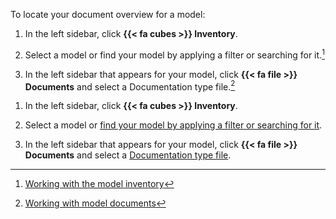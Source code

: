 To locate your document overview for a model: 

:::: {.content-visible unless-format="revealjs"}
1. In the left sidebar, click **{{< fa cubes >}} Inventory**.

1. Select a model or find your model by applying a filter or searching for it.^[[Working with the model inventory](/guide/model-inventory/working-with-model-inventory.qmd#search-filter-and-sort-models)]

1. In the left sidebar that appears for your model, click **{{< fa file >}} Documents** and select a Documentation type file.^[[Working with model documents](/guide/templates/working-with-model-documents.qmd)]

::::

:::: {.content-hidden unless-format="revealjs"}
1. In the left sidebar, click **{{< fa cubes >}} Inventory**.

1. Select a model or [find your model by applying a filter or searching for it](/guide/model-inventory/working-with-model-inventory.qmd#search-filter-and-sort-models){target="blank"}.

1. In the left sidebar that appears for your model, click **{{< fa file >}} Documents** and select a [Documentation type file](/guide/templates/working-with-model-documents.qmd).

::::

